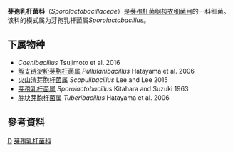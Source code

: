 {{Automatic taxobox
| taxon = Sporolactobacillaceae
| authority = Ludwig et al. 2010
| type_species = ''Sporolactobacillus''
| type_species_authority = Kitahara and Suzuki, 1963 
}}
'''芽孢乳杆菌科'''（''Sporolactobacillaceae''）是[[芽孢杆菌纲|芽孢杆菌纲]][[核衣细菌目|核衣细菌目]]的一科细菌。该科的模式属为芽孢乳杆菌属''Sporolactobacillus''。

==下属物种==
* ''Caenibacillus'' Tsujimoto et al. 2016
* [[解支链淀粉芽胞杆菌属|解支链淀粉芽胞杆菌属]] ''Pullulanibacillus'' Hatayama et al. 2006
* [[火山渣芽胞杆菌属|火山渣芽胞杆菌属]] ''Scopulibacillus'' Lee and Lee 2015
* [[芽孢乳杆菌属|芽孢乳杆菌属]] ''Sporolactobacillus'' Kitahara and Suzuki 1963
* [[肿块芽胞杆菌属|肿块芽胞杆菌属]] ''Tuberibacillus'' Hatayama et al. 2006

==參考資料==
{{Reflist}}

{{Taxonbar}}
[[Category:1949年描述的分类群|D]]
[[Category:芽孢乳杆菌科|]]
